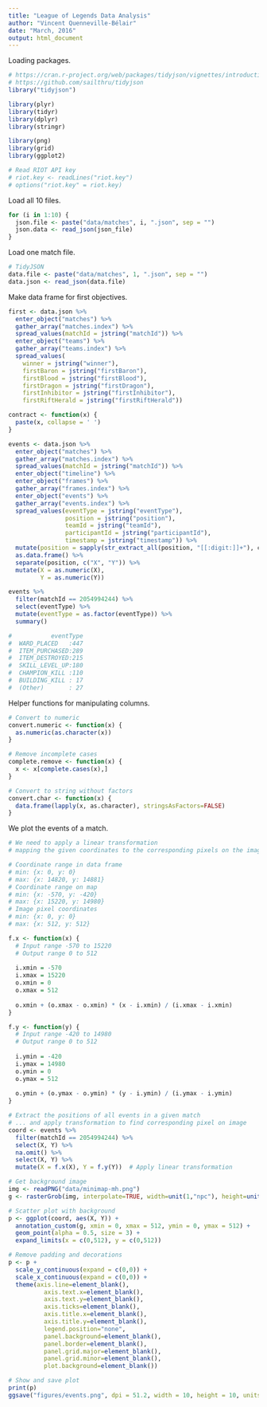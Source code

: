 ```yaml
---
title: "League of Legends Data Analysis"
author: "Vincent Quenneville-Bélair"
date: "March, 2016"
output: html_document
---
```


Loading packages.
```r
# https://cran.r-project.org/web/packages/tidyjson/vignettes/introduction-to-tidyjson.html
# https://github.com/sailthru/tidyjson
library("tidyjson")

library(plyr)
library(tidyr)
library(dplyr)
library(stringr)

library(png)
library(grid)
library(ggplot2)
```

```r
# Read RIOT API key
# riot.key <- readLines("riot.key")
# options("riot.key" = riot.key)
```

Load all 10 files.
```r
for (i in 1:10) {
  json.file <- paste("data/matches", i, ".json", sep = "")
  json.data <- read_json(json_file)
}
```

Load one match file.
```r
# TidyJSON
data.file <- paste("data/matches", 1, ".json", sep = "") 
data.json <- read_json(data.file)
```

Make data frame for first objectives.
```r
first <- data.json %>% 
  enter_object("matches") %>%
  gather_array("matches.index") %>% 
  spread_values(matchId = jstring("matchId")) %>%
  enter_object("teams") %>%
  gather_array("teams.index") %>% 
  spread_values(
    winner = jstring("winner"),
    firstBaron = jstring("firstBaron"),
    firstBlood = jstring("firstBlood"),
    firstDragon = jstring("firstDragon"),
    firstInhibitor = jstring("firstInhibitor"),
    firstRiftHerald = jstring("firstRiftHerald"))
```

```r
contract <- function(x) {
  paste(x, collapse = ' ')
} 

events <- data.json %>%
  enter_object("matches") %>%
  gather_array("matches.index") %>%
  spread_values(matchId = jstring("matchId")) %>%
  enter_object("timeline") %>%
  enter_object("frames") %>%
  gather_array("frames.index") %>%
  enter_object("events") %>%
  gather_array("events.index") %>%
  spread_values(eventType = jstring("eventType"),
                position = jstring("position"), 
                teamId = jstring("teamId"),
                participantId = jstring("participantId"), 
                timestamp = jstring("timestamp")) %>%
  mutate(position = sapply(str_extract_all(position, "[[:digit:]]+"), contract)) %>%
  as.data.frame() %>%
  separate(position, c("X", "Y")) %>%
  mutate(X = as.numeric(X),
         Y = as.numeric(Y)) 

events %>%
  filter(matchId == 2054994244) %>%
  select(eventType) %>%
  mutate(eventType = as.factor(eventType)) %>%
  summary()

#           eventType  
#  WARD_PLACED   :447  
#  ITEM_PURCHASED:289  
#  ITEM_DESTROYED:215  
#  SKILL_LEVEL_UP:180  
#  CHAMPION_KILL :110  
#  BUILDING_KILL : 17  
#  (Other)       : 27  
```

Helper functions for manipulating columns.
```r
# Convert to numeric
convert.numeric <- function(x) {
  as.numeric(as.character(x))
}

# Remove incomplete cases
complete.remove <- function(x) {
  x <- x[complete.cases(x),]  
}

# Convert to string without factors
convert.char <- function(x) {
  data.frame(lapply(x, as.character), stringsAsFactors=FALSE) 
}
```

We plot the events of a match.
```r
# We need to apply a linear transformation 
# mapping the given coordinates to the corresponding pixels on the image

# Coordinate range in data frame
# min: {x: 0, y: 0}
# max: {x: 14820, y: 14881}
# Coordinate range on map
# min: {x: -570, y: -420}
# max: {x: 15220, y: 14980}
# Image pixel coordinates
# min: {x: 0, y: 0}
# max: {x: 512, y: 512}

f.x <- function(x) {
  # Input range -570 to 15220
  # Output range 0 to 512
  
  i.xmin = -570
  i.xmax = 15220
  o.xmin = 0
  o.xmax = 512
  
  o.xmin + (o.xmax - o.xmin) * (x - i.xmin) / (i.xmax - i.xmin)
}

f.y <- function(y) {
  # Input range -420 to 14980
  # Output range 0 to 512
  
  i.ymin = -420
  i.ymax = 14980
  o.ymin = 0
  o.ymax = 512
  
  o.ymin + (o.ymax - o.ymin) * (y - i.ymin) / (i.ymax - i.ymin)
}

# Extract the positions of all events in a given match
# ... and apply transformation to find corresponding pixel on image
coord <- events %>% 
  filter(matchId == 2054994244) %>%
  select(X, Y) %>%
  na.omit() %>%
  select(X, Y) %>%
  mutate(X = f.x(X), Y = f.y(Y))  # Apply linear transformation

# Get background image
img <- readPNG("data/minimap-mh.png")
g <- rasterGrob(img, interpolate=TRUE, width=unit(1,"npc"), height=unit(1,"npc"))

# Scatter plot with background
p <- ggplot(coord, aes(X, Y)) + 
  annotation_custom(g, xmin = 0, xmax = 512, ymin = 0, ymax = 512) +
  geom_point(alpha = 0.5, size = 3) +
  expand_limits(x = c(0,512), y = c(0,512))

# Remove padding and decorations
p <- p +
  scale_y_continuous(expand = c(0,0)) + 
  scale_x_continuous(expand = c(0,0)) +
  theme(axis.line=element_blank(),
          axis.text.x=element_blank(),
          axis.text.y=element_blank(),
          axis.ticks=element_blank(),
          axis.title.x=element_blank(),
          axis.title.y=element_blank(),
          legend.position="none",
          panel.background=element_blank(),
          panel.border=element_blank(),
          panel.grid.major=element_blank(),
          panel.grid.minor=element_blank(),
          plot.background=element_blank())

# Show and save plot
print(p)
ggsave("figures/events.png", dpi = 51.2, width = 10, height = 10, units = "in")
```
